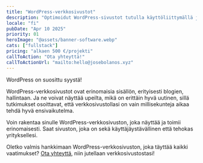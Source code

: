 ```yaml
---
title: "WordPress-verkkosivustot"
description: "Optimoidut WordPress-sivustot tutulla käyttöliittymällä ja vaivattomalla bloggaamisella"
locale: "fi"
pubDate: "Apr 10 2025"
priority: 01
heroImage: "@assets/banner-software.webp"
cats: ["fullstack"]
pricing: "alkaen 500 €/projekti"
callToAction: "Ota yhteyttä!"
callToActionUrl: "mailto:hello@josebolanos.xyz"
---
```


WordPress on suosittu syystä!

WordPress-verkkosivustot ovat erinomaisia sisällön, erityisesti blogien, hallintaan. Ja ne voivat näyttää upeilta, mikä on erittäin hyvä uutinen, sillä tutkimukset osoittavat, että verkkosivustollasi on vain millisekunteja aikaa tehdä hyvä ensivaikutelma.

Voin rakentaa sinulle WordPress-verkkosivuston, joka näyttää ja toimii erinomaisesti. Saat sivuston, joka on sekä käyttäjäystävällinen että tehokas yrityksellesi.

Oletko valmis hankkimaan WordPress-verkkosivuston, joka täyttää kaikki vaatimukset? <a href={frontmatter.callToActionUrl}>Ota yhteyttä</a>, niin jutellaan verkkosivustostasi!